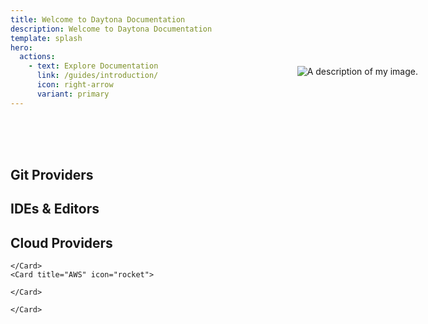 ```yaml
---
title: Welcome to Daytona Documentation
description: Welcome to Daytona Documentation
template: splash
hero:
  actions:
    - text: Explore Documentation
      link: /guides/introduction/
      icon: right-arrow
      variant: primary
---
```



<div style="display: flex; justify-content: space-between; align-items: top; position: absolute;
        top: 160px;
        right: 80px;">
  <Image src={myImage} alt="A description of my image." />
</div>

<br/>
<br/>
<br/>

## Git Providers

<CardGrid>
	<Card title="GitHub" icon="github">
	</Card>
	<Card title="GitLab" icon="gitlab">
	</Card>
  <Card title="BitBucket" icon="bitbucket">
	</Card>
</CardGrid>

## IDEs & Editors


<CardGrid>
	<Card title="Visual Studio Code" icon="forward-slash">
	</Card>
	<Card title="JetBrains" icon="open-book">
	</Card>
  <Card title="Vim" icon="puzzle">
	</Card>
</CardGrid>


## Cloud Providers

<CardGrid>
	<Card title="Azure" icon="microsoftTeams">
		
	</Card>
	<Card title="AWS" icon="rocket">
		
	</Card>
  <Card title="Digital Ocean" icon="codeberg">
	</Card>
  <Card title="Google Cloud" icon="patreon">
		
	</Card>
</CardGrid>


